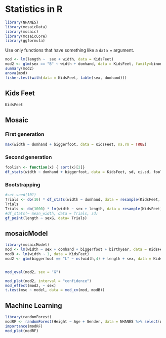 # Statistics in R

```r
library(NHANES)
library(mosaicData)
library(mosaic)
library(mosaicCore)
library(ggformula)
```

Use only functions that have something like a `data = ` argument.

```r
mod <- lm(length ~  sex + width, data = KidsFeet)
mod2 <- glm(sex == "B" ~ width + domhand, data = KidsFeet, family=binomial)
summary(mod2)
anova(mod)
fisher.test(with(data = KidsFeet, table(sex, domhand)))
```

## Kids Feet

```r
KidsFeet
```

## Mosaic

### First generation


```r
max(width ~ domhand + biggerfoot, data = KidsFeet, na.rm = TRUE)
```

### Second generation

```r
foolish <- function(x) { sort(x)[2]}
df_stats(width ~ domhand + biggerfoot, data = KidsFeet, sd, ci.sd, foolish)
```

### Bootstrapping

```r
#set.seed(101)
Trials <- do(10) * df_stats(width ~ domhand, data = resample(KidsFeet, 1000), mean)
Trials
Trials <- do(1000) * lm(width ~ sex + length, data = resample(KidsFeet))
#df_stats(~ mean_width, data = Trials, sd)
gf_point(length ~ sexG, data= Trials)
```


## mosaicModel

```r
library(mosaicModel)
mod <- lm(width ~ sex + domhand + biggerfoot + birthyear, data = KidsFeet)
modB <- lm(width ~ 1, data = KidsFeet)
mod2 <- glm(biggerfoot == "L" ~ ns(width,4) + length + sex, data = KidsFeet, family=binomial)


mod_eval(mod2, sex = "G")

mod_plot(mod2, interval = "confidence")
mod_effect(mod2, ~ sex)
t.test(mse ~ model, data = mod_cv(mod, modB))
```

## Machine Learning

```r
library(randomForest)
modRF <- randomForest(Height ~ Age + Gender, data = NHANES %>% select(Age, Height, Gender) %>% na.omit())
importance(modRF)
mod_plot(modRF)
```









